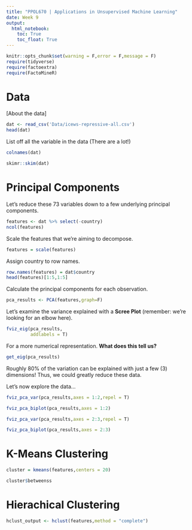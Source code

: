 ```yaml
---
title: "PPOL670 | Applications in Unsupervised Machine Learning"
date: Week 9
output: 
  html_notebook:
    toc: True
    toc_float: True
---
```


```r
knitr::opts_chunk$set(warning = F,error = F,message = F)
require(tidyverse)
require(factoextra)
require(FactoMineR)
```


# Data 

[About the data]

```r
dat <- read_csv('Data/icews-repressive-all.csv')
head(dat)
```


List off all the variable in the data (There are a lot!)
```r
colnames(dat)
```

```r
skimr::skim(dat)
```



# Principal Components

Let's reduce these 73 variables down to a few underlying principal components. 

```r
features <- dat %>% select(-country)
ncol(features)
```


Scale the features that we're aiming to decompose.
```r
features = scale(features) 
```


Assign country to row names.
```r
row.names(features) = dat$country
head(features)[1:5,1:5]
```


Calculate the principal components for each observation. 
```r
pca_results <- PCA(features,graph=F)
```


Let's examine the variance explained with a **Scree Plot** (remember: we're looking for an elbow here).

```r
fviz_eig(pca_results,
         addlabels = T) 
```

For a more numerical representation. **What does this tell us?**
```r
get_eig(pca_results) 
```


Roughly 80% of the variation can be explained with just a few (3) dimensions! Thus, we could greatly reduce these data. 

Let's now explore the data...
```r
fviz_pca_var(pca_results,axes = 1:2,repel = T)
```

```r
fviz_pca_biplot(pca_results,axes = 1:2)
```

```r
fviz_pca_var(pca_results,axes = 2:3,repel = T)
```

```r
fviz_pca_biplot(pca_results,axes = 2:3)
```


# K-Means Clustering

```r
cluster = kmeans(features,centers = 20)
```

```r
cluster$betweenss
```







# Hierachical Clustering

```r
hclust_output <- hclust(features,method = "complete")
```

